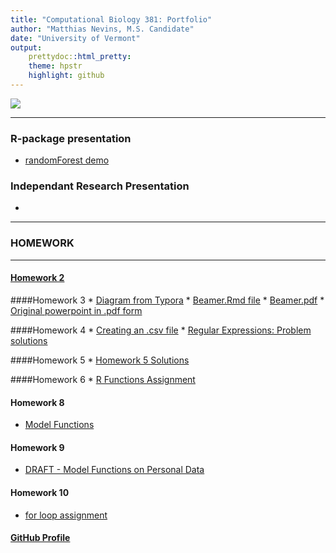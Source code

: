 ```yaml
---
title: "Computational Biology 381: Portfolio"
author: "Matthias Nevins, M.S. Candidate"
date: "University of Vermont"
output:
    prettydoc::html_pretty:
    theme: hpstr
    highlight: github
---
```

![](lakechamp1.jpg)

______
### R-package presentation 
  * [randomForest demo](randomForest_demo.html)

### Independant Research Presentation 
  * []()

______________
### HOMEWORK   
__________

#### [Homework 2](homework2.html) 

####Homework 3
  * [Diagram from Typora](Nevins_Diagram.html)
  * [Beamer.Rmd file](Nevins_Beamer.Rmd)
  * [Beamer.pdf](Nevins_Beamer.pdf)
  * [Original powerpoint in .pdf form](Nevins_ConservationEasementsPptx .pdf)

####Homework 4
  * [Creating an .csv file](STFdata.html)
  * [Regular Expressions: Problem solutions](RegulasExpressions_hwk4.html)

####Homework 5
  * [Homework 5 Solutions](homework5.html)

####Homework 6
  * [R Functions Assignment](Nevins_Homework6_Master.html)
  
#### Homework 8 
  * [Model Functions](Nevins_homework_8.html)
  
#### Homework 9 
  * [DRAFT - Model Functions on Personal Data](Nevins_Homework_9.html)

#### Homework 10 
  * [for loop assignment](Nevins_Homework_10.html)

  
#### [GitHub Profile](https://github.com/MtNevins)



